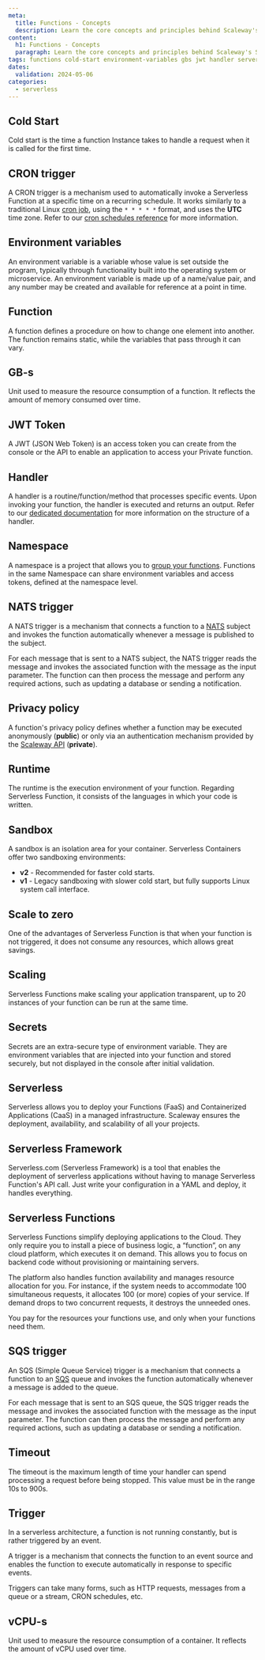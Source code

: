 ```yaml
---
meta:
  title: Functions - Concepts
  description: Learn the core concepts and principles behind Scaleway's Serverless Functions.
content:
  h1: Functions - Concepts
  paragraph: Learn the core concepts and principles behind Scaleway's Serverless Functions.
tags: functions cold-start environment-variables gbs jwt handler serverless
dates:
  validation: 2024-05-06
categories:
  - serverless
---
```


## Cold Start

Cold start is the time a function Instance takes to handle a request when it is called for the first time.

## CRON trigger

A CRON trigger is a mechanism used to automatically invoke a Serverless Function at a specific time on a recurring schedule. It works similarly to a traditional Linux [cron job](https://en.wikipedia.org/wiki/Cron/), using the `* * * * *` format, and uses the **UTC** time zone.  Refer to our [cron schedules reference](/serverless/functions/reference-content/cron-schedules/) for more information.

## Environment variables

An environment variable is a variable whose value is set outside the program, typically through functionality built into the operating system or microservice. An environment variable is made up of a name/value pair, and any number may be created and available for reference at a point in time.

## Function

A function defines a procedure on how to change one element into another. The function remains static, while the variables that pass through it can vary.

## GB-s

Unit used to measure the resource consumption of a function. It reflects the amount of memory consumed over time.

## JWT Token

A JWT (JSON Web Token) is an access token you can create from the console or the API to enable an application to access your Private function.

## Handler

A handler is a routine/function/method that processes specific events. Upon invoking your function, the handler is executed and returns an output. Refer to our [dedicated documentation](/serverless/functions/reference-content/functions-handlers/) for more information on the structure of a handler.

## Namespace

A namespace is a project that allows you to [group your functions](/serverless/functions/how-to/create-a-functions-namespace/). Functions in the same Namespace can share environment variables and access tokens, defined at the namespace level.

## NATS trigger

A NATS trigger is a mechanism that connects a function to a [NATS](/serverless/messaging/concepts/#nats/) subject and invokes the function automatically whenever a message is published to the subject.

For each message that is sent to a NATS subject, the NATS trigger reads the message and invokes the associated function with the message as the input parameter.
The function can then process the message and perform any required actions, such as updating a database or sending a notification.

## Privacy policy

A function's privacy policy defines whether a function may be executed anonymously (**public**) or only via an authentication mechanism provided by the [Scaleway API](https://www.scaleway.com/en/developers/api/serverless-functions/#authentication/) (**private**).

## Runtime

The runtime is the execution environment of your function. Regarding Serverless Function, it consists of the languages in which your code is written.

## Sandbox

A sandbox is an isolation area for your container. Serverless Containers offer two sandboxing environments:
- **v2** - Recommended for faster cold starts.
- **v1** - Legacy sandboxing with slower cold start, but fully supports Linux system call interface.

## Scale to zero

One of the advantages of Serverless Function is that when your function is not triggered, it does not consume any resources, which allows great savings.

## Scaling

Serverless Functions make scaling your application transparent, up to 20 instances of your function can be run at the same time.

## Secrets

Secrets are an extra-secure type of environment variable. They are environment variables that are injected into your function and stored securely, but not displayed in the console after initial validation.

## Serverless

Serverless allows you to deploy your Functions (FaaS) and Containerized Applications (CaaS) in a managed infrastructure. Scaleway ensures the deployment, availability, and scalability of all your projects.

## Serverless Framework

Serverless.com (Serverless Framework) is a tool that enables the deployment of serverless applications without having to manage Serverless Function's API call. Just write your configuration in a YAML and deploy, it handles everything.

## Serverless Functions

Serverless Functions simplify deploying applications to the Cloud. They only require you to install a piece of business logic, a “function”, on any cloud platform, which executes it on demand. This allows you to focus on backend code without provisioning or maintaining servers.

The platform also handles function availability and manages resource allocation for you. For instance, if the system needs to accommodate 100 simultaneous requests, it allocates 100 (or more) copies of your service. If demand drops to two concurrent requests, it destroys the unneeded ones.

You pay for the resources your functions use, and only when your functions need them.

## SQS trigger

An SQS (Simple Queue Service) trigger is a mechanism that connects a function to an [SQS](/serverless/messaging/concepts/#sqs/) queue and invokes the function automatically whenever a message is added to the queue.

For each message that is sent to an SQS queue, the SQS trigger reads the message and invokes the associated function with the message as the input parameter.
The function can then process the message and perform any required actions, such as updating a database or sending a notification.

## Timeout

The timeout is the maximum length of time your handler can spend processing a request before being stopped. This value must be in the range 10s to 900s.

## Trigger

In a serverless architecture, a function is not running constantly, but is rather triggered by an event.

A trigger is a mechanism that connects the function to an event source and enables the function to execute automatically in response to specific events.

Triggers can take many forms, such as HTTP requests, messages from a queue or a stream, CRON schedules, etc.

## vCPU-s

Unit used to measure the resource consumption of a container. It reflects the amount of vCPU used over time.
